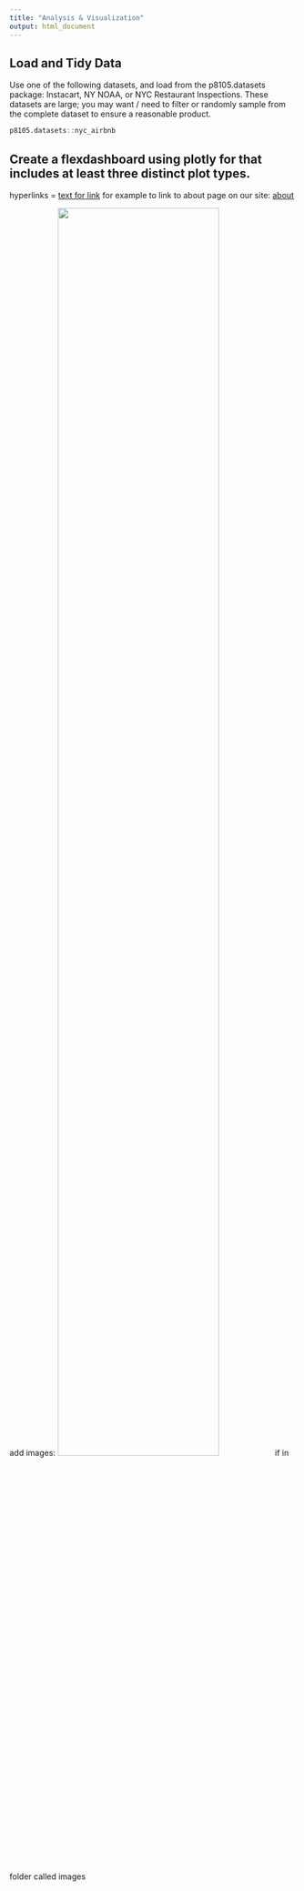 ```yaml
---
title: "Analysis & Visualization"
output: html_document
---
```


## Load and Tidy Data 

Use one of the following datasets, and load from the p8105.datasets package: Instacart, NY NOAA, or NYC Restaurant Inspections. These datasets are large; you may want / need to filter or randomly sample from the complete dataset to ensure a reasonable product. 

```r
p8105.datasets::nyc_airbnb

```

## Create a flexdashboard using plotly for that includes at least three distinct plot types. 




hyperlinks = [text for link](address.of.link) for example to link to about page on our site: [about](about.html)

add images: <img src="images/image.jpg" style="width:75%"> if in folder called images
